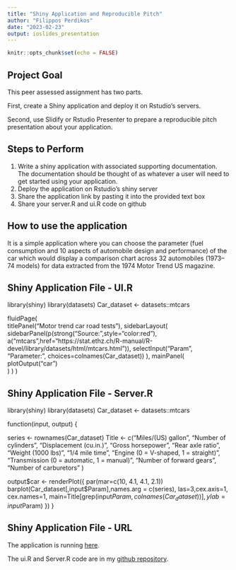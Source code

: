 ```yaml
---
title: "Shiny Application and Reproducible Pitch"
author: "Filippos Perdikos"
date: "2023-02-23"
output: ioslides_presentation
---
```


```r
knitr::opts_chunk$set(echo = FALSE)
```
## Project Goal

This peer assessed assignment has two parts.

 First,  create a Shiny application and deploy it on Rstudio's servers.
 
 Second, use Slidify or Rstudio Presenter to prepare a reproducible pitch presentation about your application.

## Steps to Perform

1. Write a shiny application with associated supporting documentation. The documentation should be thought of as whatever a user will need to get started using your application.
2. Deploy the application on Rstudio's shiny server
3. Share the application link by pasting it into the provided text box
4. Share your server.R and ui.R code on github

## How to use the application

It is a simple application where you can choose the parameter (fuel consumption and 10 aspects of automobile design and performance) of the car which would display a comparison chart across 32 automobiles (1973–74 models) for data extracted from the 1974 Motor Trend US magazine.


## Shiny Application File - UI.R

library(shiny)
library(datasets)
Car_dataset <- datasets::mtcars

fluidPage(     
  titlePanel("Motor trend car road tests"), 
  sidebarLayout(       
    sidebarPanel(p(strong("Source:",style="color:red"), a("mtcars",href="https://stat.ethz.ch/R-manual/R-devel/library/datasets/html/mtcars.html")), 
                 selectInput("Param", "Parameter:",
                             choices=colnames(Car_dataset))
    ), 
    mainPanel( 
      plotOutput("car")   
    ) 
  ) 
) 

## Shiny Application File - Server.R

library(shiny)
library(datasets)
Car_dataset <- datasets::mtcars

function(input, output) { 
  
  series <- rownames(Car_dataset)
  Title <- c("Miles/(US) gallon",
             "Number of cylinders",
             "Displacement (cu.in.)",
             "Gross horsepower",
             "Rear axle ratio",
             "Weight (1000 lbs)",
             "1/4 mile time",
             "Engine (0 = V-shaped, 1 = straight)",
             "Transmission (0 = automatic, 1 = manual)",
             "Number of forward gears",
             "Number of carburetors"
  )
  
  output$car <- renderPlot({ 
    par(mar=c(10, 4.1, 4.1, 2.1))
    barplot(Car_dataset[,input$Param],names.arg = c(series),
            las=3,cex.axis=1, cex.names=1,
            main=Title[grep(input$Param, colnames(Car_dataset))],
            ylab=input$Param)
  })
}

## Shiny Application File - URL

The application is running [here](https://azcb0m-nikhil-agrawal.shinyapps.io/project/).

The ui.R and Server.R code are in my [github repository](https://github.com/perdikosphil/ML4).


